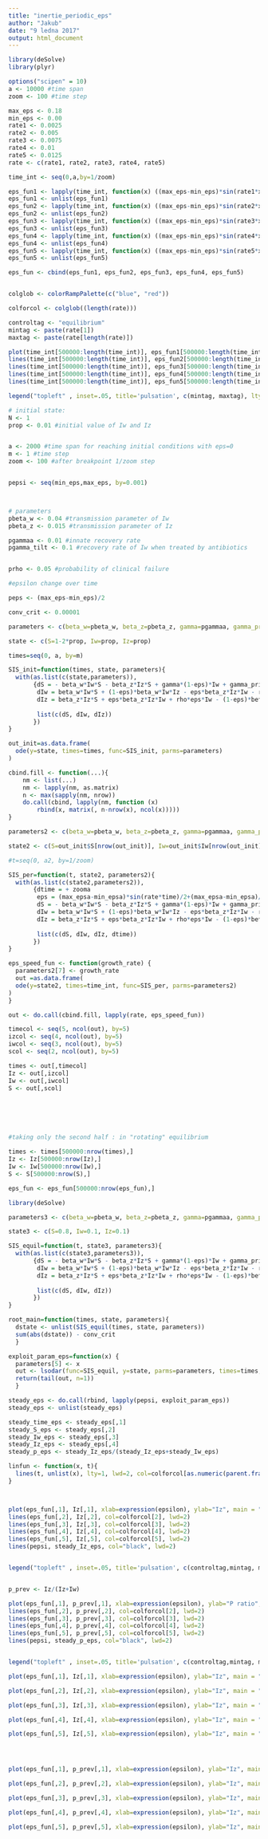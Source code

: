 ```yaml
---
title: "inertie_periodic_eps"
author: "Jakub"
date: "9 ledna 2017"
output: html_document
---
```


```r
library(deSolve)
library(plyr)

options("scipen" = 10)
a <- 10000 #time span
zoom <- 100 #time step

max_eps <- 0.18
min_eps <- 0.00
rate1 <- 0.0025
rate2 <- 0.005
rate3 <- 0.0075
rate4 <- 0.01
rate5 <- 0.0125
rate <- c(rate1, rate2, rate3, rate4, rate5) 

time_int <- seq(0,a,by=1/zoom)

eps_fun1 <- lapply(time_int, function(x) ((max_eps-min_eps)*sin(rate1*x)/2 + (max_eps-min_eps)/2))
eps_fun1 <- unlist(eps_fun1)
eps_fun2 <- lapply(time_int, function(x) ((max_eps-min_eps)*sin(rate2*x)/2 + (max_eps-min_eps)/2))
eps_fun2 <- unlist(eps_fun2)
eps_fun3 <- lapply(time_int, function(x) ((max_eps-min_eps)*sin(rate3*x)/2 + (max_eps-min_eps)/2))
eps_fun3 <- unlist(eps_fun3)
eps_fun4 <- lapply(time_int, function(x) ((max_eps-min_eps)*sin(rate4*x)/2 + (max_eps-min_eps)/2))
eps_fun4 <- unlist(eps_fun4)
eps_fun5 <- lapply(time_int, function(x) ((max_eps-min_eps)*sin(rate5*x)/2 + (max_eps-min_eps)/2))
eps_fun5 <- unlist(eps_fun5)

eps_fun <- cbind(eps_fun1, eps_fun2, eps_fun3, eps_fun4, eps_fun5)



```

```r
colglob <- colorRampPalette(c("blue", "red"))

colforcol <- colglob((length(rate)))

controltag <- "equilibrium"
mintag <- paste(rate[1])
maxtag <- paste(rate[length(rate)])

plot(time_int[500000:length(time_int)], eps_fun1[500000:length(time_int)], xlab="time", ylab=expression(epsilon), type="l", lwd=1, col=colforcol[1])
lines(time_int[500000:length(time_int)], eps_fun2[500000:length(time_int)], lty=1, lwd=1, col=colforcol[2])
lines(time_int[500000:length(time_int)], eps_fun3[500000:length(time_int)], lty=1, lwd=1, col=colforcol[3])
lines(time_int[500000:length(time_int)], eps_fun4[500000:length(time_int)], lty=1, lwd=1, col=colforcol[4])
lines(time_int[500000:length(time_int)], eps_fun5[500000:length(time_int)], lty=1, lwd=1, col=colforcol[5])

legend("topleft" , inset=.05, title='pulsation', c(mintag, maxtag), lty=c(1,1), lwd=c(1,1), col=c("blue", "red"))

```

```r

# initial state:
N <- 1
prop <- 0.01 #initial value of Iw and Iz


a <- 2000 #time span for reaching initial conditions with eps=0
m <- 1 #time step
zoom <- 100 #after breakpoint 1/zoom step


pepsi <- seq(min_eps,max_eps, by=0.001)



# parameters
pbeta_w <- 0.04 #transmission parameter of Iw
pbeta_z <- 0.015 #transmission parameter of Iz

pgammaa <- 0.01 #innate recovery rate
pgamma_tilt <- 0.1 #recovery rate of Iw when treated by antibiotics


prho <- 0.05 #probability of clinical failure

#epsilon change over time

peps <- (max_eps-min_eps)/2

conv_crit <- 0.00001
```


```r
parameters <- c(beta_w=pbeta_w, beta_z=pbeta_z, gamma=pgammaa, gamma_prim=pgamma_tilt, eps=peps, rho=prho)

state <- c(S=1-2*prop, Iw=prop, Iz=prop)

times=seq(0, a, by=m)

SIS_init=function(times, state, parameters){
  with(as.list(c(state,parameters)),
       {dS = - beta_w*Iw*S - beta_z*Iz*S + gamma*(1-eps)*Iw + gamma_prim*eps*Iw + gamma*Iz
        dIw = beta_w*Iw*S + (1-eps)*beta_w*Iw*Iz - eps*beta_z*Iz*Iw - rho*eps*Iw - gamma*(1-eps)*Iw - gamma_prim*eps*Iw
        dIz = beta_z*Iz*S + eps*beta_z*Iz*Iw + rho*eps*Iw - (1-eps)*beta_w*Iw*Iz - gamma*Iz
        
        list(c(dS, dIw, dIz))
       })
}

out_init=as.data.frame(
  ode(y=state, times=times, func=SIS_init, parms=parameters)
)

```

```r
cbind.fill <- function(...){
    nm <- list(...) 
    nm <- lapply(nm, as.matrix)
    n <- max(sapply(nm, nrow)) 
    do.call(cbind, lapply(nm, function (x) 
        rbind(x, matrix(, n-nrow(x), ncol(x))))) 
}


```

```r
parameters2 <- c(beta_w=pbeta_w, beta_z=pbeta_z, gamma=pgammaa, gamma_prim=pgamma_tilt, eps=peps, rho=prho, rate=rate1, zooma=1, max_epsa=max_eps, min_epsa=min_eps)

state2 <- c(S=out_init$S[nrow(out_init)], Iw=out_init$Iw[nrow(out_init)], Iz=out_init$Iz[nrow(out_init)], time=0)

#t=seq(0, a2, by=1/zoom)

SIS_per=function(t, state2, parameters2){
  with(as.list(c(state2,parameters2)),
       {dtime = + zooma
        eps = (max_epsa-min_epsa)*sin(rate*time)/2+(max_epsa-min_epsa)/2
        dS = - beta_w*Iw*S - beta_z*Iz*S + gamma*(1-eps)*Iw + gamma_prim*eps*Iw + gamma*Iz
        dIw = beta_w*Iw*S + (1-eps)*beta_w*Iw*Iz - eps*beta_z*Iz*Iw - rho*eps*Iw - gamma*(1-eps)*Iw - gamma_prim*eps*Iw
        dIz = beta_z*Iz*S + eps*beta_z*Iz*Iw + rho*eps*Iw - (1-eps)*beta_w*Iw*Iz - gamma*Iz
        
        list(c(dS, dIw, dIz, dtime))
       })
}

eps_speed_fun <- function(growth_rate) {
  parameters2[7] <- growth_rate 
  out =as.data.frame(
  ode(y=state2, times=time_int, func=SIS_per, parms=parameters2)
)
}


```

```r
out <- do.call(cbind.fill, lapply(rate, eps_speed_fun))

```

```r

timecol <- seq(5, ncol(out), by=5)
izcol <- seq(4, ncol(out), by=5)
iwcol <- seq(3, ncol(out), by=5)
scol <- seq(2, ncol(out), by=5)

times <- out[,timecol]
Iz <- out[,izcol]
Iw <- out[,iwcol]
S <- out[,scol]






#taking only the second half : in "rotating" equilibrium

times <- times[500000:nrow(times),]
Iz <- Iz[500000:nrow(Iz),]
Iw <- Iw[500000:nrow(Iw),]
S <- S[500000:nrow(S),]

eps_fun <- eps_fun[500000:nrow(eps_fun),]

```

```r
library(deSolve)

parameters3 <- c(beta_w=pbeta_w, beta_z=pbeta_z, gamma=pgammaa, gamma_prim=pgamma_tilt, eps=peps, rho=prho)

state3 <- c(S=0.8, Iw=0.1, Iz=0.1)

SIS_equil=function(t, state3, parameters3){
  with(as.list(c(state3,parameters3)),
       {dS = - beta_w*Iw*S - beta_z*Iz*S + gamma*(1-eps)*Iw + gamma_prim*eps*Iw + gamma*Iz
        dIw = beta_w*Iw*S + (1-eps)*beta_w*Iw*Iz - eps*beta_z*Iz*Iw - rho*eps*Iw - gamma*(1-eps)*Iw - gamma_prim*eps*Iw
        dIz = beta_z*Iz*S + eps*beta_z*Iz*Iw + rho*eps*Iw - (1-eps)*beta_w*Iw*Iz - gamma*Iz
        
        list(c(dS, dIw, dIz))
       })
}

root_main=function(times, state, parameters){
  dstate <- unlist(SIS_equil(times, state, parameters))
  sum(abs(dstate)) - conv_crit
  }

exploit_param_eps=function(x) {
  parameters[5] <- x
  out <- lsodar(func=SIS_equil, y=state, parms=parameters, times=times, rootfunc=root_main)
  return(tail(out, n=1))
  }

steady_eps <- do.call(rbind, lapply(pepsi, exploit_param_eps))
steady_eps <- unlist(steady_eps)

steady_time_eps <- steady_eps[,1]
steady_S_eps <- steady_eps[,2]
steady_Iw_eps <- steady_eps[,3]
steady_Iz_eps <- steady_eps[,4]
steady_p_eps <- steady_Iz_eps/(steady_Iz_eps+steady_Iw_eps)


```


```r



linfun <- function(x, t){
  lines(t, unlist(x), lty=1, lwd=2, col=colforcol[as.numeric(parent.frame()$i)])
}



plot(eps_fun[,1], Iz[,1], xlab=expression(epsilon), ylab="Iz", main = "Evolution of Iz", type="l", lty=1, lwd=2, ylim=c(0, 0.3), col=colforcol[1])
lines(eps_fun[,2], Iz[,2], col=colforcol[2], lwd=2)
lines(eps_fun[,3], Iz[,3], col=colforcol[3], lwd=2)
lines(eps_fun[,4], Iz[,4], col=colforcol[4], lwd=2)
lines(eps_fun[,5], Iz[,5], col=colforcol[5], lwd=2)
lines(pepsi, steady_Iz_eps, col="black", lwd=2)


legend("topleft" , inset=.05, title='pulsation', c(controltag,mintag, maxtag), lty=c(1,1,1), lwd=c(2,2,2), col=c("black","blue", "red"))


p_prev <- Iz/(Iz+Iw)

plot(eps_fun[,1], p_prev[,1], xlab=expression(epsilon), ylab="P ratio", main = "Evolution of P", type="l", lty=1, lwd=2, ylim=c(0, 1), col=colforcol[1])
lines(eps_fun[,2], p_prev[,2], col=colforcol[2], lwd=2)
lines(eps_fun[,3], p_prev[,3], col=colforcol[3], lwd=2)
lines(eps_fun[,4], p_prev[,4], col=colforcol[4], lwd=2)
lines(eps_fun[,5], p_prev[,5], col=colforcol[5], lwd=2)
lines(pepsi, steady_p_eps, col="black", lwd=2)


legend("topleft" , inset=.05, title='pulsation', c(controltag,mintag, maxtag), lty=c(1,1,1), lwd=c(2,2,2), col=c("black","blue", "red"))

```

```r



plot(eps_fun[,1], Iz[,1], xlab=expression(epsilon), ylab="Iz", main = "Evolution of Iz", type="l", lty=1, lwd=2, ylim=c(0, 1), col=colforcol[1])

plot(eps_fun[,2], Iz[,2], xlab=expression(epsilon), ylab="Iz", main = "Evolution of Iz", type="l", lty=1, lwd=2, ylim=c(0, 1), col=colforcol[2])

plot(eps_fun[,3], Iz[,3], xlab=expression(epsilon), ylab="Iz", main = "Evolution of Iz", type="l", lty=1, lwd=2, ylim=c(0, 1), col=colforcol[3])

plot(eps_fun[,4], Iz[,4], xlab=expression(epsilon), ylab="Iz", main = "Evolution of Iz", type="l", lty=1, lwd=2, ylim=c(0, 1), col=colforcol[4])

plot(eps_fun[,5], Iz[,5], xlab=expression(epsilon), ylab="Iz", main = "Evolution of Iz", type="l", lty=1, lwd=2, ylim=c(0, 1), col=colforcol[5])




plot(eps_fun[,1], p_prev[,1], xlab=expression(epsilon), ylab="Iz", main = "Evolution of p", type="l", lty=1, lwd=2, ylim=c(0, 1), col=colforcol[1])

plot(eps_fun[,2], p_prev[,2], xlab=expression(epsilon), ylab="Iz", main = "Evolution of p", type="l", lty=1, lwd=2, ylim=c(0, 1), col=colforcol[2])

plot(eps_fun[,3], p_prev[,3], xlab=expression(epsilon), ylab="Iz", main = "Evolution of p", type="l", lty=1, lwd=2, ylim=c(0, 1), col=colforcol[3])

plot(eps_fun[,4], p_prev[,4], xlab=expression(epsilon), ylab="Iz", main = "Evolution of p", type="l", lty=1, lwd=2, ylim=c(0, 1), col=colforcol[4])

plot(eps_fun[,5], p_prev[,5], xlab=expression(epsilon), ylab="Iz", main = "Evolution of p", type="l", lty=1, lwd=2, ylim=c(0, 1), col=colforcol[5])



```